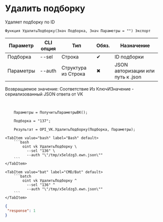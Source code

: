 ﻿---
sidebar_position: 7
description: Удалить подборку и другие функции для работы с VK в Открытом пакете интеграций - бесплатной open-source библиотеке интеграций для 1С:Предприятие 8, OneScript и CLI
keywords: [1C, 1С, 1С:Предприятие, 1С:Предприятие 8.3, API, Интеграция, Сервисы, Обмен, OneScript, CLI, VK]
---


# Удалить подборку
 Удаляет подборку по ID



`Функция УдалитьПодборку(Знач Подборка, Знач Параметры = "") Экспорт`

  | Параметр | CLI опция | Тип | Обяз. | Назначение |
  |-|-|-|-|-|
  | Подборка | --sel | Строка | &#x2714; | ID подборки |
  | Параметры | --auth | Структура из Строка | &#x2716; | JSON авторизации или путь к .json |

  
  Возвращаемое значение:   Соответствие Из КлючИЗначение - сериализованный JSON ответа от VK

<br/>




```bsl title="Пример использования для 1С:Предприятие/OneScript"
    Параметры = ПолучитьПараметрыВК();

    Подборка = "137";

    Результат = OPI_VK.УдалитьПодборку(Подборка, Параметры);
```
    

 <Tabs>
  
    <TabItem value="bash" label="Bash" default>
        ```bash
            oint vk УдалитьПодборку \
              --sel "136" \
              --auth "\"/tmp/x5eldzg3.ewn.json\""
        ```
    </TabItem>
  
    <TabItem value="bat" label="CMD/Bat" default>
        ```batch
            oint vk УдалитьПодборку ^
              --sel "136" ^
              --auth "\"/tmp/x5eldzg3.ewn.json\""
        ```
    </TabItem>
</Tabs>


```json title="Результат"
{
 "response": 1
}
```
